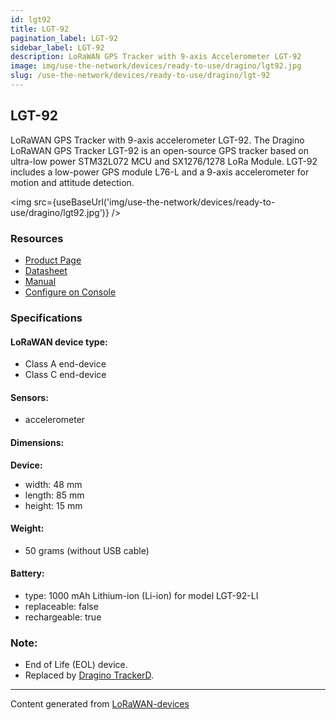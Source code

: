 ```yaml
---
id: lgt92
title: LGT-92
pagination_label: LGT-92
sidebar_label: LGT-92
description: LoRaWAN GPS Tracker with 9-axis Accelerometer LGT-92
image: img/use-the-network/devices/ready-to-use/dragino/lgt92.jpg
slug: /use-the-network/devices/ready-to-use/dragino/lgt-92
---
```



## LGT-92

LoRaWAN GPS Tracker with 9-axis accelerometer LGT-92. The Dragino LoRaWAN GPS Tracker LGT-92 is an
open-source GPS tracker based on ultra-low power STM32L072 MCU and SX1276/1278 LoRa Module. LGT-92
includes a low-power GPS module L76-L and a 9-axis accelerometer for motion and attitude detection.

<img src={useBaseUrl('img/use-the-network/devices/ready-to-use/dragino/lgt92.jpg')} />

### Resources

- [Product Page](http://www.dragino.com/products/lora-lorawan-end-node/item/142-lgt-92.html)
- [Datasheet](https://www.dragino.com/downloads/downloads/LGT_92/Datasheet_LGT-92.pdf)
- [Manual](https://www.dragino.com/downloads/downloads/LGT_92/LGT-92_LoRa_GPS_Tracker_UserManual_v1.6.8.pdf)
- [Configure on Console](/iot/coverage-mapping/quickstart)

### Specifications

#### LoRaWAN device type:

- Class A end-device
- Class C end-device

#### Sensors:

- accelerometer

#### Dimensions:

**Device:**

- width: 48 mm
- length: 85 mm
- height: 15 mm

#### Weight:

- 50 grams (without USB cable)

#### Battery:

- type: 1000 mAh Lithium-ion (Li-ion) for model LGT-92-LI
- replaceable: false
- rechargeable: true

### Note:

- End of Life (EOL) device.
- Replaced by [Dragino TrackerD](https://www.dragino.com/products/tracker/item/234-trackerd.html).

---

Content generated from [LoRaWAN-devices](https://github.com/TheThingsNetwork/lorawan-devices)
